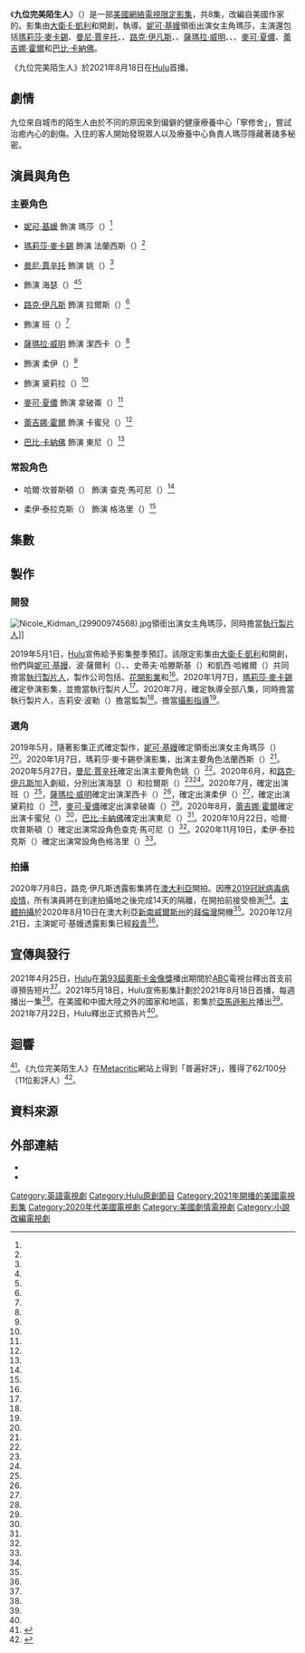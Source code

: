 {{noteTA
|G1=Show
|G2=Movie
|G3=TV
}}
{{Infobox television
| show_name                = 九位完美陌生人
| original_name            = {{lang|en|''Nine Perfect Strangers''}}
| image                    = Nine Perfect Strangers poster.jpg
| image_size               = 220px
| caption                  = 
| bgcolour                 = #5A4B28
| colour text              = #FFFFFF
| genre                    = {{Plainlist|
* [[劇情|劇情]]
}}
| creator                  = {{Plainlist|
* [[大衛·E·凱利|大衛·E·凱利]]
* {{le|約翰·亨利·巴特沃斯|John-Henry Butterworth}}
}}
| director                 = {{le|喬納森·萊文 (導演)|Jonathan Levine|喬納森·萊文}}
| based_on                 = {{Based on|{{le|九位完美陌生人|Nine Perfect Strangers}}|{{le|黎安·莫瑞亞蒂|Liane Moriarty}}}}
| starring                 = {{Plainlist|
* [[妮可·基嫚|妮可·基嫚]]
* [[瑪莉莎·麥卡錫|瑪莉莎·麥卡錫]]
* [[曼尼·賈辛托|曼尼·賈辛托]]
* {{le|艾希·凱迪|Asher Keddie}}
* [[路克·伊凡斯|路克·伊凡斯]]
* {{le|梅爾文·格雷格|Melvin Gregg}}
* [[薩瑪拉·威明|薩瑪拉·威明]]
* {{le|格蕾絲·凡梵派頓|Grace Van Patten}}
* {{le|蒂芬妮·布恩|Tiffany Boone}}
* [[麥可·夏儂|麥可·夏儂]]
* [[蕾吉娜·霍爾|蕾吉娜·霍爾]]
* [[巴比·卡納佛|巴比·卡納佛]]
}}
| composer                 = 
| country                  = 
| language                 = 
| num_episodes             = 8
| list_episodes            = #集數
| executive_producer       = {{Plainlist|
* 大衛·E·凱利
* 約翰·亨利·巴特沃斯
* 妮可·基嫚
* 波·薩爾利（{{lang|en|Per Saari}}）
* {{le|布魯娜·帕潘德莉亞|Bruna Papandrea}}
* 史蒂夫·哈滕斯基（{{lang|en|Steve Hutensky}}）
* 凱西·哈維爾（{{lang|en|Casey Haver}}）
* 瑪莉莎·麥卡錫
* 黎安·莫瑞亞蒂
* 喬納森·萊文
}}
| producer                 = {{Plainlist|
* 吉莉安·波勒（{{lang|en|Gillian Bohrer}}）
}}
| location                 = [[澳大利亞|澳大利亞]][[新南威爾斯州|新南威爾斯州]][[拜倫灣|拜倫灣]]
| cinematography           = {{le|伊夫·布蘭傑|Yves Bélanger (cinematographer)}}
| editor                   = <!-- Film editors -->
| camera                   = <!-- Either Single-camera or Multi-camera -->
| runtime                  = 42–55分鐘
| company                  = {{Plainlist|
* {{le|編造故事 (公司)|Made Up Stories (company)|編造故事}}
* [[花開影業|花開影業]]
* {{lang|en|Endeavor Content}}
}}
| distributor              = 
| network                  = [[Hulu|Hulu]]
| first_aired              = {{Start date|2021|8|18}}
| last_aired               = {{End date|2021|9|22}}
| website                  = 
| website_title            = 
| show_name_zh-tw          = 九位完美陌生人
| show_name_zh-hk          = 九位完美陌生人
| show_name_zh-sg          = 九个完美陌生人
| show_name_zh-my          = 九个完美陌生人
}}

《'''九位完美陌生人'''》（{{lang-en|''Nine Perfect Strangers''}}）是一部[[美國|美國]][[網絡劇|網絡電視]][[迷你影集|限定影集]]，共8集，改編自美國作家{{le|黎安·莫瑞亞蒂|Liane Moriarty}}的{{le|九位完美陌生人|Nine Perfect Strangers|同名小說}}。影集由[[大衛·E·凱利|大衛·E·凱利]]和{{le|約翰·亨利·巴特沃斯|John-Henry Butterworth}}開創，{{le|喬納森·萊文 (導演)|Jonathan Levine|喬納森·萊文}}執導。[[妮可·基嫚|妮可·基嫚]]領銜出演女主角瑪莎，主演還包括[[瑪莉莎·麥卡錫|瑪莉莎·麥卡錫]]、[[曼尼·賈辛托|曼尼·賈辛托]]、{{le|艾希·凱迪|Asher Keddie}}、[[路克·伊凡斯|路克·伊凡斯]]、{{le|梅爾文·格雷格|Melvin Gregg}}、[[薩瑪拉·威明|薩瑪拉·威明]]、{{le|格蕾絲·凡梵派頓|Grace Van Patten}}、{{le|蒂芬妮·布恩|Tiffany Boone}}、[[麥可·夏儂|麥可·夏儂]]、[[蕾吉娜·霍爾|蕾吉娜·霍爾]]和[[巴比·卡納佛|巴比·卡納佛]]。

《九位完美陌生人》於2021年8月18日在[[Hulu|Hulu]]首播。

== 劇情 ==
九位來自城市的陌生人由於不同的原因來到偏僻的健康療養中心「寧修舍」，嘗試治癒內心的創傷。入住的客人開始發現眾人以及療養中心負責人瑪莎隱藏著諸多秘密。

== 演員與角色 ==
=== 主要角色 ===
* [[妮可·基嫚|妮可·基嫚]] 飾演 瑪莎（{{lang|en|Masha}}）<ref name="Kidman" />

* [[瑪莉莎·麥卡錫|瑪莉莎·麥卡錫]] 飾演 法蘭西斯（{{lang|en|Francis}}）<ref name="McCarthy" />

* [[曼尼·賈辛托|曼尼·賈辛托]] 飾演 姚（{{lang|en|Yao}}）<ref name="Jacinto" />

* {{le|艾希·凱迪|Asher Keddie}} 飾演 海瑟（{{lang|en|Heather}}）<ref name="Keddie" /><ref name="Heather" />

* [[路克·伊凡斯|路克·伊凡斯]] 飾演 拉爾斯（{{lang|en|Lars}}）<ref name="Evans" />

* {{le|梅爾文·格雷格|Melvin Gregg}} 飾演 班（{{lang|en|Ben}}）<ref name="Gregg" />

* [[薩瑪拉·威明|薩瑪拉·威明]] 飾演 潔西卡（{{lang|en|Jessica}}）<ref name="Weaving" />

* {{le|格蕾絲·凡梵派頓|Grace Van Patten}} 飾演 柔伊（{{lang|en|Zoe}}）<ref name="VanPatten" />

* {{le|蒂芬妮·布恩|Tiffany Boone}} 飾演 黛莉拉（{{lang|en|Delilah}}）<ref name="Boone" />

* [[麥可·夏儂|麥可·夏儂]] 飾演 拿破崙（{{lang|en|Napoleon}}）<ref name="Shannon" />

* [[蕾吉娜·霍爾|蕾吉娜·霍爾]] 飾演 卡蜜兒（{{lang|en|Carmel}}）<ref name="Hall" />

* [[巴比·卡納佛|巴比·卡納佛]] 飾演 東尼（{{lang|en|Tony}}）<ref name="Cannavale" />

=== 常設角色 ===
* 哈爾·坎普斯頓（{{lang|en|Hal Cumpston}}） 飾演 查克·馬可尼（{{lang|en|Zach Marconi}}）<ref name="Cumpston" />

* 柔伊·泰拉克斯（{{lang|en|Zoe Terakes}}） 飾演 格洛里（{{lang|en|Glory}}）<ref name="Terakes" />

== 集數 ==
{{Episode table |background=#5A4B28 |overall= |title= |titleR=<ref name="HuluPressSite">{{cite press release|url=https://press.hulu.com/shows/nine-perfect-strangers/|title=Nine Perfect Strangers|work=[[Hulu|Hulu]] Press|access-date=2021-07-22|archive-url=https://web.archive.org/web/20210722224413/https://press.hulu.com/shows/nine-perfect-strangers/|archive-date=2021-07-22|dead-url=no|language=en-US}}</ref> |aux1= |aux1T=譯名 |aux1R=<ref name="TitleCN">{{cite web |url=https://www.primevideo.com/detail/0P7BPKEYWWXV32ZQG8VTHT5SMA |title=九位完美陌生人 |website=[[Amazon_Prime_Video|Amazon Prime Video]] |access-date=2021-08-25 |language=zh-TW |archive-date=2022-05-16 |archive-url=https://web.archive.org/web/20220516084003/https://www.primevideo.com/detail/0P7BPKEYWWXV32ZQG8VTHT5SMA/ }}</ref>|director= |directorR=<ref name="Levine" /> |writer= |airdate= |airdateR=<ref name="TFC">{{cite web |title=Nine Perfect Strangers – Listings |url=http://www.thefutoncritic.com/showatch/nine-perfect-strangers/listings/ |website=[[The_Futon_Critic|The Futon Critic]] |access-date=2021-06-16|language=en-US}}</ref> |released=y |episodes=
{{Episode list
| EpisodeNumber   = 1
| AltTitle        = {{lang|en|Random Acts of Mayhem}}
| Aux1            = 問題叢生
| DirectedBy      = {{le|喬納森·萊文 (導演)|Jonathan Levine|喬納森·萊文}}
| WrittenBy       = [[大衛·E·凱利|大衛·E·凱利]]＆{{le|約翰-亨利·巴特沃斯|John-Henry Butterworth}}
| OriginalAirDate = {{start date|2021|8|18}}
| ShortSummary    = 
| LineColor       = 5A4B28
}}
{{Episode list
| EpisodeNumber   = 2
| AltTitle        = {{lang|en|The Critical Path}}
| Aux1            = 非常手段
| DirectedBy      = 喬納森·萊文
| WrittenBy       = 大衛·E·凱利＆約翰-亨利·巴特沃斯
| OriginalAirDate = {{start date|2021|8|18}}
| ShortSummary    = 
| LineColor       = 5A4B28
}}
{{Episode list
| EpisodeNumber   = 3
| AltTitle        = {{lang|en|Earth Day}}
| Aux1            = 擁抱大地
| DirectedBy      = 喬納森·萊文
| WrittenBy       = {{StoryTeleplay|t={{le|薩曼莎·史特勞斯|Samantha Strauss}}}}
| OriginalAirDate = {{start date|2021|8|18}}
| ShortSummary    = 
| LineColor       = 5A4B28
}}
{{Episode list
| EpisodeNumber   = 4
| AltTitle        = {{lang|en|Brave New World}}
| Aux1            = 美麗新世界
| DirectedBy      = 喬納森·萊文
| WrittenBy       = 大衛·E·凱利＆約翰-亨利·巴特沃斯
| OriginalAirDate = {{start date|2021|8|25}}
| ShortSummary    = 
| LineColor       = 5A4B28
}}
{{Episode list
| EpisodeNumber   = 5
| AltTitle        = {{lang|en|Sweet Surrender}}
| Aux1            = 卸下心防
| DirectedBy      = 喬納森·萊文
| WrittenBy       = 大衛·E·凱利
| OriginalAirDate = {{start date|2021|9|1}}
| ShortSummary    = 
| LineColor       = 5A4B28
}}
{{Episode list
| EpisodeNumber   = 6
| AltTitle        = {{lang|en|Motherlode}}
| Aux1            = 追根溯源
| DirectedBy      = 喬納森·萊文
| WrittenBy       = {{StoryTeleplay|t={{le|傑西卡·沙澤|Jessica Sharzer}}＆喬納森·萊文}}
| OriginalAirDate = {{start date|2021|9|8}}
| ShortSummary    = 
| LineColor       = 5A4B28
}}
{{Episode list
| EpisodeNumber   = 7
| AltTitle        = {{lang|en|Wheels on the Bus}}
| Aux1            = 分崩離析
| DirectedBy      = 喬納森·萊文
| WrittenBy       = 大衛·E·凱利
| OriginalAirDate = {{start date|2021|9|15}}
| ShortSummary    = 
| LineColor       = 5A4B28
}}
{{Episode list
| EpisodeNumber   = 8
| AltTitle        = {{lang|en|Ever After}}
| Aux1            = 希冀未來
| DirectedBy      = 喬納森·萊文
| WrittenBy       = 大衛·E·凱利
| OriginalAirDate = {{start date|2021|9|22}}
| ShortSummary    = 
| LineColor       = 5A4B28
}}
}}

== 製作 ==
=== 開發 ===
[[File:Nicole_Kidman_(29900974568).jpg|thumb]]領銜出演女主角瑪莎，同時擔當[[執行製片人|執行製片人]]]]

2019年5月1日，[[Hulu|Hulu]]宣佈給予影集整季預訂。該限定影集由[[大衛·E·凱利|大衛·E·凱利]]和{{le|約翰·亨利·巴特沃斯|John-Henry Butterworth}}開創，他們與[[妮可·基嫚|妮可·基嫚]]、波·薩爾利（{{lang|en|Per Saari}}）、{{le|布魯娜·帕潘德莉亞|Bruna Papandrea}}、史蒂夫·哈滕斯基（{{lang|en|Steve Hutensky}}）和凱西·哈維爾（{{lang|en|Casey Haver}}）共同擔當[[執行製片人|執行製片人]]，製作公司包括{{le|編造故事 (公司)|Made Up Stories (company)|編造故事}}、[[花開影業|花開影業]]和{{lang|en|Endeavor Content}}<ref name="SeriesOrder" />。2020年1月7日，[[瑪莉莎·麥卡錫|瑪莉莎·麥卡錫]]確定參演影集，並擔當執行製片人<ref name="McCarthy" />。2020年7月，{{le|喬納森·萊文 (導演)|Jonathan Levine|喬納森·萊文}}確定執導全部八集，同時擔當執行製片人，吉莉安·波勒（{{lang|en|Gillian Bohrer}}）擔當監製<ref name="Levine" />。{{le|伊夫·布蘭傑|Yves Bélanger (cinematographer)}}擔當[[攝影指導|攝影指導]]<ref name="Bélanger" />。

=== 選角 ===
2019年5月，隨著影集正式確定製作，[[妮可·基嫚|妮可·基嫚]]確定領銜出演女主角瑪莎（{{lang|en|Masha}}）<ref name="Kidman" />。2020年1月7日，瑪莉莎·麥卡錫參演影集，出演主要角色法蘭西斯（{{lang|en|Francis}}）<ref name="McCarthy" />。2020年5月27日，[[曼尼·賈辛托|曼尼·賈辛托]]確定出演主要角色姚（{{lang|en|Yao}}）<ref name="Jacinto" />。2020年6月，{{le|艾希·凱迪|Asher Keddie}}和[[路克·伊凡斯|路克·伊凡斯]]加入劇組，分別出演海瑟（{{lang|en|Heather}}）和拉爾斯（{{lang|en|Lars}}）<ref name="Keddie" /><ref name="Evans" />。2020年7月，{{le|梅爾文·格雷格|Melvin Gregg}}確定出演班（{{lang|en|Ben}}）<ref name="Gregg" />，[[薩瑪拉·威明|薩瑪拉·威明]]確定出演潔西卡（{{lang|en|Jessica}}）<ref name="Weaving" />，{{le|格蕾絲·凡梵派頓|Grace Van Patten}}確定出演柔伊（{{lang|en|Zoe}}）<ref name="VanPatten" />，{{le|蒂芬妮·布恩|Tiffany Boone}}確定出演黛莉拉（{{lang|en|Delilah}}）<ref name="Boone" />，[[麥可·夏儂|麥可·夏儂]]確定出演拿破崙（{{lang|en|Napoleon}}）<ref name="Shannon" />。2020年8月，[[蕾吉娜·霍爾|蕾吉娜·霍爾]]確定出演卡蜜兒（{{lang|en|Carmel}}）<ref name="Hall" />，[[巴比·卡納佛|巴比·卡納佛]]確定出演東尼（{{lang|en|Tony}}）<ref name="Cannavale" />。2020年10月22日，哈爾·坎普斯頓（{{lang|en|Hal Cumpston}}）確定出演常設角色查克·馬可尼（{{lang|en|Zach Marconi}}）<ref name="Cumpston" />。2020年11月19日，柔伊·泰拉克斯（{{lang|en|Zoe Terakes}}）確定出演常設角色格洛里（{{lang|en|Glory}}）<ref name="Terakes" />。

=== 拍攝 ===
2020年7月8日，路克·伊凡斯透露影集將在[[澳大利亞|澳大利亞]]開拍。因應[[2019冠狀病毒病疫情|2019冠狀病毒病疫情]]，所有演員將在到達拍攝地之後完成14天的隔離，在開拍前接受檢測<ref name="Filming" />。[[主體拍攝|主體拍攝]]於2020年8月10日在澳大利亞[[新南威爾斯州|新南威爾斯州]]的[[拜倫灣|拜倫灣]]開機<ref name="ByronBay" />。2020年12月21日，主演妮可·基嫚透露影集已經[[殺青|殺青]]<ref name="Wrapped" />。

== 宣傳與發行 ==
2021年4月25日，[[Hulu|Hulu]]在[[第93屆奧斯卡金像獎|第93屆奧斯卡金像獎]]播出期間於[[美國廣播公司|ABC]]電視台釋出首支前導預告短片<ref name="Teaser" />。2021年5月18日，Hulu宣佈影集計劃於2021年8月18日首播，每週播出一集<ref name="Premieredate" />。在美國和中國大陸之外的國家和地區，影集於[[亞馬遜影片|亞馬遜影片]]播出<ref name="PrimeVideo" />。2021年7月22日，Hulu釋出正式預告片<ref name="Trailer" />。

== 迴響 ==
<!-- === 評價 === -->
{{RT prose|77|7.1|30}}<ref>{{Cite rt|id=nine_perfect_strangers |type=tv |title=九位完美陌生人 |season=1 |access-date=2021-08-16 |language=en-US}}{{cbignore}}</ref>。《九位完美陌生人》在[[Metacritic|Metacritic]]網站上得到「普遍好評」，獲得了62/100分（11位影評人）<ref name="MC">{{Cite mc|title=九位完美陌生人 |id=nine-perfect-strangers |type=tv |season=1 |access-date=2021-08-16 |language=en-US}}</ref>。

== 資料來源 ==
{{Reflist|30em|refs=

<!-- DEVELOPMENT -->

<ref name="SeriesOrder">{{cite web|url=https://deadline.com/2019/05/hulu-orders-nine-perfect-strangers-series-from-nicole-kidman-bruna-papandrea-liane-moriarty-1202605013/|title=Hulu Orders 'Nine Perfect Strangers' Series From Nicole Kidman, Confirms 'The Dropout' Starring Kate McKinnon|work=[[Deadline_Hollywood|Deadline Hollywood]]|first=Denise|last=Petski|date=2019-05-01|accessdate=2020-01-11|language=en-US|archive-date=2019-08-28|archive-url=https://web.archive.org/web/20190828102852/https://deadline.com/2019/05/hulu-orders-nine-perfect-strangers-series-from-nicole-kidman-bruna-papandrea-liane-moriarty-1202605013/|dead-url=no}}</ref>

<ref name="Levine">{{cite web|url=https://deadline.com/2020/07/nine-perfect-strangers-jonathan-levine-direct-hulu-limited-series-nicole-kidman-bruna-papandrea-1202997988/|title='Nine Perfect Strangers': Jonathan Levine To Direct Hulu Limited Series|work=Deadline Hollywood|first=Denise|last=Petski|date=2020-07-29|accessdate=2020-07-29|language=en-US|archive-date=2020-07-29|archive-url=https://web.archive.org/web/20200729170709/https://deadline.com/2020/07/nine-perfect-strangers-jonathan-levine-direct-hulu-limited-series-nicole-kidman-bruna-papandrea-1202997988/|dead-url=no}}</ref>

<ref name="Bélanger">{{cite web|url=http://www.qfq.com/print/article=102099|title=Yves Bélanger retrouve Jonathan Levine et Nicole Kidman|website=Qui fair Quoi|first=Frédéric|last=Bouchard|date=2020-06-15|accessdate=2020-08-16|trans-title=Yves Bélanger reunites with Jonathan Levine and Nicole Kidman|language=fr|archive-date=2020-10-31|archive-url=https://web.archive.org/web/20201031041134/http://www.qfq.com/print/article=102099|dead-url=no}}</ref>

<!-- CAST -->

<ref name="Kidman">{{cite web|url=https://variety.com/2019/tv/news/nine-perfect-strangers-nicole-kidman-elizabeth-holmes-series-kate-mckinnon-hulu-1203201894/|title=Hulu Greenlights 'Nine Perfect Strangers' Starring Nicole Kidman, Elizabeth Holmes Series With Kate McKinnon|work=[[Variety_(magazine)|Variety]]|first=Joe|last=Otterson|date=2019-05-01|accessdate=2020-01-11|language=en-US|archive-date=2019-09-30|archive-url=https://web.archive.org/web/20190930193425/https://variety.com/2019/tv/news/nine-perfect-strangers-nicole-kidman-elizabeth-holmes-series-kate-mckinnon-hulu-1203201894/|dead-url=no}}</ref>

<ref name="McCarthy">{{cite web|url=https://deadline.com/2020/01/melissa-mccarthy-cast-star-nicole-kidman-hulu-nine-perfect-strangers-limited-series-david-e-kelley-1202822477/|title=Melissa McCarthy Joins Nicole Kidman In 'Nine Perfect Strangers' Hulu Limited Series From David E. Kelley|work=Deadline Hollywood|first=Nellie|last=Andreeva|date=2020-01-07|accessdate=2020-01-11|language=en-US|archive-date=2020-04-13|archive-url=https://web.archive.org/web/20200413123407/https://deadline.com/2020/01/melissa-mccarthy-cast-star-nicole-kidman-hulu-nine-perfect-strangers-limited-series-david-e-kelley-1202822477/|dead-url=no}}</ref>

<ref name="Jacinto">{{cite web|url=https://deadline.com/2020/05/manny-jacinto-cast-nine-perfect-strangers-hulu-limited-series-nicole-kidman-melissa-mccarthy-david-e-kelley-1202944896/|title=Manny Jacinto Joins Nicole Kidman & Melissa McCarthy In 'Nine Perfect Strangers' Hulu Limited Series|work=Deadline Hollywood|first=Nellie|last=Andreeva|date=2020-05-27|accessdate=2020-05-27|language=en-US|archive-date=2020-05-28|archive-url=https://web.archive.org/web/20200528033125/https://deadline.com/2020/05/manny-jacinto-cast-nine-perfect-strangers-hulu-limited-series-nicole-kidman-melissa-mccarthy-david-e-kelley-1202944896/|dead-url=no}}</ref>

<ref name="Keddie">{{cite web|url=https://www.marieclaire.com.au/asher-keddie-exclusive-nine-perfect-strangers|title=Exclusive: Asher Keddie's Big Hollywood Break|work=[[Marie_Claire|Marie Claire Australia]]|first=Alley|last=Pascoe|date=2020-06-07|accessdate=2020-06-08|language=en-US|archive-date=2020-06-08|archive-url=https://web.archive.org/web/20200608220336/https://www.marieclaire.com.au/asher-keddie-exclusive-nine-perfect-strangers|dead-url=no}}</ref>

<ref name="Evans">{{cite web|url=https://deadline.com/2020/06/nine-perfect-strangers-luke-evans-nicole-kidman-melissa-mccarthy-hulu-limited-series-1202970365/|title=Luke Evans Joins 'Nine Perfect Strangers' Hulu Limited Series|work=Deadline Hollywood|first=Nellie|last=Andreeva|date=2020-06-26|accessdate=2020-06-26|language=en-US|archive-date=2020-06-27|archive-url=https://web.archive.org/web/20200627064348/https://deadline.com/2020/06/nine-perfect-strangers-luke-evans-nicole-kidman-melissa-mccarthy-hulu-limited-series-1202970365/|dead-url=no}}</ref>

<ref name="Gregg">{{cite web|url=https://deadline.com/2020/07/melvin-gregg-nine-perfect-strangers-hulu-limited-series-1202975173/|title=Melvin Gregg Joins 'Nine Perfect Strangers' Hulu Limited Series|work=Deadline Hollywood|first=Denise|last=Petski|date=2020-07-01|accessdate=2020-07-01|language=en-US|archive-date=2020-07-01|archive-url=https://web.archive.org/web/20200701214957/https://deadline.com/2020/07/melvin-gregg-nine-perfect-strangers-hulu-limited-series-1202975173/|dead-url=no}}</ref>

<ref name="Weaving">{{cite web|url=https://deadline.com/2020/07/samara-weaving-cast-nine-perfect-strangers-hulu-limited-series-1202985972/|title=Samara Weaving Joins 'Nine Perfect Strangers' Hulu Limited Series|work=Deadline Hollywood|first=Nellie|last=Andreeva|date=2020-07-15|accessdate=2020-07-15|language=en-US|archive-date=2020-07-15|archive-url=https://web.archive.org/web/20200715153607/https://deadline.com/2020/07/samara-weaving-cast-nine-perfect-strangers-hulu-limited-series-1202985972/|dead-url=no}}</ref>

<ref name="VanPatten">{{cite web|url=https://deadline.com/2020/07/grace-van-patten-nine-perfect-strangers-hulu-limited-series-1202989607/|title=Grace Van Patten Joins 'Nine Perfect Strangers' Hulu Limited Series|work=Deadline Hollywood|first=Denise|last=Petski|date=2020-07-20|accessdate=2020-07-20|language=en-US|archive-date=2020-07-20|archive-url=https://web.archive.org/web/20200720164913/https://deadline.com/2020/07/grace-van-patten-nine-perfect-strangers-hulu-limited-series-1202989607/|dead-url=no}}</ref>

<ref name="Boone">{{cite web|url=https://deadline.com/2020/07/tiffany-boone-nine-perfect-strangers-hulu-limited-series-1202991456/|title=Tiffany Boone Joins 'Nine Perfect Strangers' Hulu Limited Series|work=Deadline Hollywood|first=Denise|last=Petski|date=2020-07-22|accessdate=2020-07-22|language=en-US|archive-date=2020-07-22|archive-url=https://web.archive.org/web/20200722200858/https://deadline.com/2020/07/tiffany-boone-nine-perfect-strangers-hulu-limited-series-1202991456/|dead-url=no}}</ref>

<ref name="Shannon">{{cite web|url=https://variety.com/2020/tv/news/michael-shannon-cast-nine-perfect-strangers-hulu-1234722388/|title=Michael Shannon Joins 'Nine Perfect Strangers' Cast at Hulu|work=Variety|first=Will|last=Thorne|date=2020-07-31|accessdate=2020-07-31|language=en-US|archive-date=2020-07-31|archive-url=https://web.archive.org/web/20200731182315/https://variety.com/2020/tv/news/michael-shannon-cast-nine-perfect-strangers-hulu-1234722388/|dead-url=no}}</ref>

<ref name="Heather">{{cite web|url=https://deadline.com/2020/07/michael-shannon-nine-perfect-strangers-hulu-limited-series-1203000754/|title=Michael Shannon Joins 'Nine Perfect Strangers' Hulu Limited Series|work=Deadline Hollywood|first=Nellie|last=Andreeva|date=2020-07-31|accessdate=2020-07-31|language=en-US|archive-date=2020-07-31|archive-url=https://web.archive.org/web/20200731182352/https://deadline.com/2020/07/michael-shannon-nine-perfect-strangers-hulu-limited-series-1203000754/|dead-url=no}}</ref>

<ref name="Hall">{{cite web|url=https://deadline.com/2020/08/regina-hall-nine-perfect-strangers-hulu-series-nicole-kidman-1203004991/|title=Regina Hall Boards 'Nine Perfect Strangers' Hulu Limited Series|work=Deadline Hollywood|first=Anthony|last=D'Alessandro|date=2020-08-05|accessdate=2020-08-05|language=en-US|archive-date=2020-08-05|archive-url=https://web.archive.org/web/20200805180808/https://deadline.com/2020/08/regina-hall-nine-perfect-strangers-hulu-series-nicole-kidman-1203004991/|dead-url=no}}</ref>

<ref name="Cannavale">{{cite web|url=https://www.hollywoodreporter.com/live-feed/bobby-cannavale-boards-hulus-nine-perfect-strangers-1306164|title=Bobby Cannavale Boards Hulu's 'Nine Perfect Strangers'|work=The Hollywood Reporter|first=Rick|last=Porter|date=2020-08-06|accessdate=2020-08-06|language=en-US|archive-date=2020-08-06|archive-url=https://web.archive.org/web/20200806173518/https://www.hollywoodreporter.com/live-feed/bobby-cannavale-boards-hulus-nine-perfect-strangers-1306164|dead-url=no}}</ref>

<ref name="Cumpston">{{cite web|url=https://deadline.com/2020/10/elizabeth-mitchell-outer-banks-nine-perfect-strangers-casts-hal-cumpston-1234601890/|title=Elizabeth Mitchell Joins 'Outer Banks'; 'Nine Perfect Strangers' Casts Hal Cumpston|work=Deadline Hollywood|first=Denise|last=Petski|date=2020-10-22|access-date=2020-10-22|language=en-US|archive-date=2020-11-25|archive-url=https://web.archive.org/web/20201125031606/https://deadline.com/2020/10/elizabeth-mitchell-outer-banks-nine-perfect-strangers-casts-hal-cumpston-1234601890/|dead-url=no}}</ref>

<ref name="Terakes">{{Cite web|url=https://deadline.com/2020/11/alonda-delgado-all-american-nine-perfect-strangers-zoe-terakes-1234618320/|title=Alondra Delgado Joins 'All American'; 'Nine Perfect Strangers' Casts Zoe Terakes|work=Deadline Hollywood|first=Denise|last=Petski|date=2020-11-19|access-date=2020-11-19|language=en-US|archive-date=2021-01-09|archive-url=https://web.archive.org/web/20210109120242/https://deadline.com/2020/11/alonda-delgado-all-american-nine-perfect-strangers-zoe-terakes-1234618320/|dead-url=no}}</ref>

<!-- FILMING -->

<ref name="Filming">{{Cite web|url=https://variety.com/2020/film/news/luke-evans-nicole-kidman-nine-perfect-strangers-hulu-2-1234700868/|title=Luke Evans Reveals Australia Quarantine Plans For Hulu's 'Nine Perfect Strangers' (EXCLUSIVE)|work=Variety|first=Naman|last=Ramachandran|date=2020-07-08|access-date=2020-07-08|language=en-US|archive-date=2020-07-08|archive-url=https://web.archive.org/web/20200708220157/https://variety.com/2020/film/news/luke-evans-nicole-kidman-nine-perfect-strangers-hulu-2-1234700868/|dead-url=no}}</ref>

<ref name="ByronBay">{{cite web|url=https://www.if.com.au/hulus-nine-perfect-strangers-gets-underway-in-bryon-bay/|title=Hulu's 'Nine Perfect Strangers' gets underway in Byron Bay|work=IF Magazine|first=Don|last=Groves|date=2020-08-10|accessdate=2020-08-11|language=en-AU|archive-date=2020-09-29|archive-url=https://web.archive.org/web/20200929171112/https://www.if.com.au/hulus-nine-perfect-strangers-gets-underway-in-bryon-bay/|dead-url=no}}</ref>

<ref name="Wrapped">{{cite instagram|user=nicolekidman|first=Nicole|last=Kidman|author-link=Nicole Kidman|postid=CJE3Ge5J_nL|date=2020-12-21|title=That's a wrap on #NinePerfectStrangers with my co-star @MelissaMcCarthy 🎬 Sending big love and infinite thanks to all cast and all the crew who made this possible in 2020, WOW 💚 Coming to you in 2021 xx|access-date=2021-01-18|archive-date=2021-01-18|archive-url=https://archive.vn/990Mo|dead-url=no|language=en-US}}</ref>

<!-- RELEASE -->

<ref name="Teaser">{{cite web|url=https://people.com/tv/nicole-kidman-hulu-nine-perfect-strangers-teaser-video-oscars-2021/|title=Nicole Kidman Is 'on the Precipice of Something Great' in First Teaser of ''Nine Perfect Strangers''|work=[[People_(magazine)|People]]|first=Gabrielle|last=Chung|date=2021-04-25|accessdate=2021-04-26|language=en-US|archive-date=2021-04-28|archive-url=https://web.archive.org/web/20210428122427/https://people.com/tv/nicole-kidman-hulu-nine-perfect-strangers-teaser-video-oscars-2021/|dead-url=no}}</ref>

<ref name="Premieredate">{{cite web|url=https://tvline.com/2021/05/18/murders-murders-in-the-building-hulu-premiere-date-nine-perfect-strangers/|title=Martin/Short/Gomez Murders Mystery, Nicole Kidman's Nine Perfect Strangers Get Teasers and Hulu Release Dates|website=TVLine|last=Mitovich|first=Matt Webb|date=2021-05-18|access-date=2021-05-18|language=en-US|archive-date=2021-05-18|archive-url=https://web.archive.org/web/20210518214841/https://tvline.com/2021/05/18/murders-murders-in-the-building-hulu-premiere-date-nine-perfect-strangers/|dead-url=no}}</ref>

<ref name="PrimeVideo">{{cite web|url=https://deadline.com/2021/05/nine-perfect-strangers-amazon-nicole-kidman-melissa-mccarthy-hulu-series-1234758282/|title='Nine Perfect Strangers': Amazon Swoops For Global Rights To Nicole Kidman, Melissa McCarthy Series|work=Deadline Hollywood|first=Jake|last=Kanter|date=2021-05-17|access-date=2021-05-17|language=en-US|archive-date=2021-05-19|archive-url=https://web.archive.org/web/20210519175302/https://deadline.com/2021/05/nine-perfect-strangers-amazon-nicole-kidman-melissa-mccarthy-hulu-series-1234758282/|dead-url=no}}</ref>

<ref name="Trailer">{{cite web|url=https://tvline.com/2021/07/22/nine-perfect-strangers-trailer-nicole-kidman-melissa-mccarthy-hulu-video/|title=Nicole Kidman's ''Nine Perfect Strangers'' Dig Their Own Graves in Full-Length Trailer for Hulu Limited Series — Watch|work=TvLine|first=Ryan|last=Schwartz|date=2021-07-22|accessdate=2021-07-26|language=en-US|archive-date=2021-07-23|archive-url=https://web.archive.org/web/20210723031042/https://tvline.com/2021/07/22/nine-perfect-strangers-trailer-nicole-kidman-melissa-mccarthy-hulu-video/|dead-url=no}}</ref>

}}

==外部連結 ==
* {{IMDB title|8760932}}
* {{douban|33433394}}

{{Hulu}}
{{David E. Kelley}}

{{DEFAULTSORT:Nine Perfect Strangers}}
[[Category:英語電視劇|Category:英語電視劇]]
[[Category:Hulu原創節目|Category:Hulu原創節目]]
[[Category:2021年開播的美國電視影集|Category:2021年開播的美國電視影集]]
[[Category:2020年代美國電視劇|Category:2020年代美國電視劇]]
[[Category:美國劇情電視劇|Category:美國劇情電視劇]]
[[Category:小說改編電視劇|Category:小說改編電視劇]]